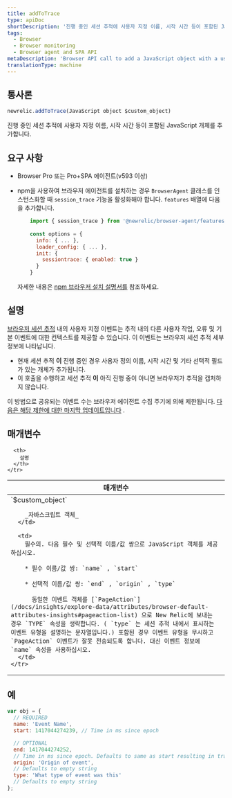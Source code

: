 ```yaml
---
title: addToTrace
type: apiDoc
shortDescription: '진행 중인 세션 추적에 사용자 지정 이름, 시작 시간 등이 포함된 JavaScript 개체를 추가합니다.'
tags:
  - Browser
  - Browser monitoring
  - Browser agent and SPA API
metaDescription: 'Browser API call to add a JavaScript object with a user-defined name, start time, etc. to a session trace already in progress.'
translationType: machine
---
```


## 통사론

```js
newrelic.addToTrace(JavaScript object $custom_object)
```

진행 중인 세션 추적에 사용자 지정 이름, 시작 시간 등이 포함된 JavaScript 개체를 추가합니다.

## 요구 사항

* Browser Pro 또는 Pro+SPA 에이전트(v593 이상)

* npm을 사용하여 브라우저 에이전트를 설치하는 경우 `BrowserAgent` 클래스를 인스턴스화할 때 `session_trace` 기능을 활성화해야 합니다. `features` 배열에 다음을 추가합니다.

  ```js
      import { session_trace } from '@newrelic/browser-agent/features/session_trace';
      
      const options = {
        info: { ... },
        loader_config: { ... },
        init: {
          sessiontrace: { enabled: true }
        }
      }
  ```

  자세한 내용은 [npm 브라우저 설치 설명서를](https://www.npmjs.com/package/@newrelic/browser-agent#new-relic-browser-agent) 참조하세요.

## 설명

[브라우저 세션 추적](/docs/browser/new-relic-browser/browser-pro-features/session-traces-exploring-webpages-life-cycle) 내의 사용자 지정 이벤트는 추적 내의 다른 사용자 작업, 오류 및 기본 이벤트에 대한 컨텍스트를 제공할 수 있습니다. 이 이벤트는 브라우저 세션 추적 세부 정보에 나타납니다.

* 현재 세션 추적 **이** 진행 중인 경우 사용자 정의 이름, 시작 시간 및 기타 선택적 필드가 있는 개체가 추가됩니다.
* 이 호출을 수행하고 세션 추적 **이** 아직 진행 중이 아니면 브라우저가 추적을 캡처하지 않습니다.

이 방법으로 공유되는 이벤트 수는 브라우저 에이전트 수집 주기에 의해 제한됩니다. [다음은 해당 제한에 대한 마지막 업데이트입니다](https://docs.newrelic.com/docs/release-notes/new-relic-browser-release-notes/browser-agent-release-notes/browser-agent-v1026/#:~:text=Adjusted%20PageAction%20limits,events%20per%20harvest) .

## 매개변수

<table>
  <thead>
    <tr>
      <th width="25%">
        매개변수
      </th>

      <th>
        설명
      </th>
    </tr>
  </thead>

  <tbody>
    <tr>
      <td>
        `$custom_object`

        _자바스크립트 객체_
      </td>

      <td>
        필수의. 다음 필수 및 선택적 이름/값 쌍으로 JavaScript 객체를 제공하십시오.

        * 필수 이름/값 쌍: `name` , `start`

        * 선택적 이름/값 쌍: `end` , `origin` , `type`

          동일한 이벤트 객체를 [`PageAction`](/docs/insights/explore-data/attributes/browser-default-attributes-insights#pageaction-list) 으로 New Relic에 보내는 경우 `TYPE` 속성을 생략합니다. ( `type` 는 세션 추적 내에서 표시하는 이벤트 유형을 설명하는 문자열입니다.) 포함된 경우 이벤트 유형을 무시하고 `PageAction` 이벤트가 잘못 전송되도록 합니다. 대신 이벤트 정보에 `name` 속성을 사용하십시오.
      </td>
    </tr>
  </tbody>
</table>

## 예

```js
var obj = {
  // REQUIRED
  name: 'Event Name',
  start: 1417044274239, // Time in ms since epoch

  // OPTIONAL
  end: 1417044274252,
  // Time in ms since epoch. Defaults to same as start resulting in trace object with a duration of zero.
  origin: 'Origin of event',
  // Defaults to empty string
  type: 'What type of event was this'
  // Defaults to empty string
};
```